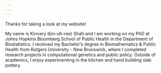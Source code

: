```yaml
---
---
---
```


Thanks for taking a look at my website!

My name is Kinnary (kin-uh-ree) Shah and I am working on my PhD at Johns Hopkins Bloomberg School of Public Health in the Department of Biostatistics. I received my Bachelor's degree in Biomathematics & Public Health from Rutgers University - New Brunswick, where I completed research projects in computational genetics and public policy. Outside of academics, I enjoy experimenting in the kitchen and hand building slab pottery.
